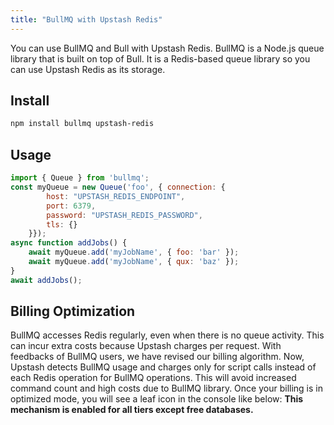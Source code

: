 ```yaml
---
title: "BullMQ with Upstash Redis"
---
```

You can use BullMQ and Bull with Upstash Redis. BullMQ is a Node.js queue library that is built on top of Bull. It is a Redis-based queue library so you can use Upstash Redis as its storage.
## Install
```bash
npm install bullmq upstash-redis
```
## Usage
```javascript
import { Queue } from 'bullmq';
const myQueue = new Queue('foo', { connection: {
        host: "UPSTASH_REDIS_ENDPOINT",
        port: 6379,
        password: "UPSTASH_REDIS_PASSWORD",
        tls: {}
    }});
async function addJobs() {
    await myQueue.add('myJobName', { foo: 'bar' });
    await myQueue.add('myJobName', { qux: 'baz' });
}
await addJobs();
```
## Billing Optimization
BullMQ accesses Redis regularly, even when there is no queue activity. This can incur extra costs because Upstash charges per request. With feedbacks of BullMQ users, we have revised our billing algorithm. Now, Upstash detects BullMQ usage and charges only for script calls instead of each Redis operation for BullMQ operations. This will avoid increased command count and high costs due to BullMQ library.
Once your billing is in optimized mode, you will see a leaf icon in the console like below:
**This mechanism is enabled for all tiers except free databases.**